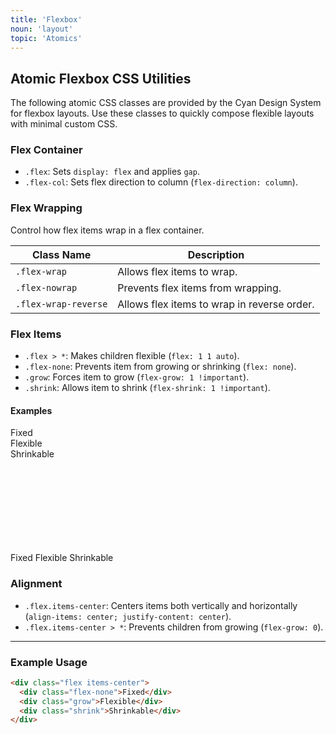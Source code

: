 ```yaml
---
title: 'Flexbox'
noun: 'layout'
topic: 'Atomics'
---
```


<div class="column-l">

## Atomic Flexbox CSS Utilities

The following atomic CSS classes are provided by the Cyan Design System for flexbox layouts. Use these classes to quickly compose flexible layouts with minimal custom CSS.

### Flex Container
- `.flex`: Sets `display: flex` and applies `gap`.
- `.flex-col`: Sets flex direction to column (`flex-direction: column`).

### Flex Wrapping

Control how flex items wrap in a flex container.

| Class Name | Description |
| --- | --- |
| `.flex-wrap` | Allows flex items to wrap. |
| `.flex-nowrap` | Prevents flex items from wrapping. |
| `.flex-wrap-reverse` | Allows flex items to wrap in reverse order. |

### Flex Items
- `.flex > *`: Makes children flexible (`flex: 1 1 auto`).
- `.flex-none`: Prevents item from growing or shrinking (`flex: none`).
- `.grow`: Forces item to grow (`flex-grow: 1 !important`).
- `.shrink`: Allows item to shrink (`flex-shrink: 1 !important`).

#### Examples
<div class="grid two-col">
  <div class="flex flex-col" style="height: 200px;">
    <div class="flex-none elevation-1">Fixed</div>
    <div class="grow elevation-2">Flexible</div>
    <div class="shrink elevation-3">Shrinkable</div>
  </div>
  <div class="flex">
    <span class="flex-none elevation-1">Fixed</span>
    <span class="grow elevation-2">Flexible</span>
    <span class="shrink elevation-3">Shrinkable</span>
  </div>
</div>

### Alignment
- `.flex.items-center`: Centers items both vertically and horizontally (`align-items: center; justify-content: center`).
- `.flex.items-center > *`: Prevents children from growing (`flex-grow: 0`).

---

### Example Usage

```html
<div class="flex items-center">
  <div class="flex-none">Fixed</div>
  <div class="grow">Flexible</div>
  <div class="shrink">Shrinkable</div>
</div>
```

</div>